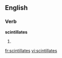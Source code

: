 
==English==

===Verb===
'''scintillates'''

# {{third-person singular of|scintillate}}

[[fr:scintillates]]
[[vi:scintillates]]